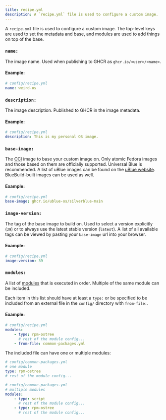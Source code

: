 ```yaml
---
title: recipe.yml
description: A `recipe.yml` file is used to configure a custom image. 
---
```


A `recipe.yml` file is used to configure a custom image. The top-level keys are used to set the metadata and base, and modules are used to add things on top of the base.

### `name:`

The image name. Used when publishing to GHCR as `ghcr.io/<user>/<name>`.

#### Example:
```yaml
# config/recipe.yml
name: weird-os
```

### `description:`

The image description. Published to GHCR in the image metadata.

#### Example:
```yaml
# config/recipe.yml
description: This is my personal OS image.
```

### `base-image:`

The [OCI](https://opencontainers.org/) image to base your custom image on. Only atomic Fedora images and those based on them are officially supported. Universal Blue is recommended. A list of uBlue images can be found on the [uBlue website](https://universal-blue.org/images/). BlueBuild-built images can be used as well. 

#### Example:
```yaml
# config/recipe.yml
base-image: ghcr.io/ublue-os/silverblue-main
```

### `image-version:`

The tag of the base image to build on. Used to select a version explicitly (`39`) or to always use the latest stable version (`latest`). A list of all available tags can be viewed by pasting your `base-image` url into your browser.

#### Example:
```yaml
# config/recipe.yml
image-version: 39
```

### `modules:`

A list of [modules](/reference/module/) that is executed in order. Multiple of the same module can be included. 

Each item in this list should have at least a `type:` or be specified to be included from an external file in the `config/` directory with `from-file:`.

#### Example:
```yaml
# config/recipe.yml
modules:
    - type: rpm-ostree
      # rest of the module config...
    - from-file: common-packages.yml
```

The included file can have one or multiple modules:

```yaml
# config/common-packages.yml
# one module
type: rpm-ostree
# rest of the module config...
```
```yaml
# config/common-packages.yml
# multiple modules
modules:
    - type: script
      # rest of the module config...
    - type: rpm-ostree
      # rest of the module config...
```
